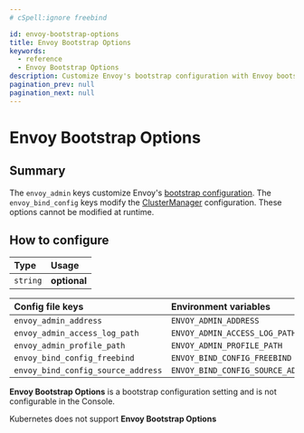 ```yaml
---
# cSpell:ignore freebind

id: envoy-bootstrap-options
title: Envoy Bootstrap Options
keywords:
  - reference
  - Envoy Bootstrap Options
description: Customize Envoy's bootstrap configuration with Envoy bootstrap options.
pagination_prev: null
pagination_next: null
---
```



# Envoy Bootstrap Options

## Summary

The `envoy_admin` keys customize Envoy's [bootstrap configuration](https://www.envoyproxy.io/docs/envoy/latest/operations/admin#operations-admin-interface). The `envoy_bind_config` keys modify the [ClusterManager](https://www.envoyproxy.io/docs/envoy/latest/api-v3/config/bootstrap/v3/bootstrap.proto.html#config-bootstrap-v3-clustermanager) configuration. These options cannot be modified at runtime.

## How to configure

| **Type** | **Usage**    |
| :------- | :----------- |
| `string` | **optional** |

<Tabs>
<TabItem value="Core" label="Core">

| **Config file keys**               | **Environment variables**          |
| :--------------------------------- | :--------------------------------- |
| `envoy_admin_address`              | `ENVOY_ADMIN_ADDRESS`              |
| `envoy_admin_access_log_path`      | `ENVOY_ADMIN_ACCESS_LOG_PATH`      |
| `envoy_admin_profile_path`         | `ENVOY_ADMIN_PROFILE_PATH`         |
| `envoy_bind_config_freebind`       | `ENVOY_BIND_CONFIG_FREEBIND`       |
| `envoy_bind_config_source_address` | `ENVOY_BIND_CONFIG_SOURCE_ADDRESS` |

</TabItem>
<TabItem value="Enterprise" label="Enterprise">

**Envoy Bootstrap Options** is a bootstrap configuration setting and is not configurable in the Console.

</TabItem>
<TabItem value="Kubernetes" label="Kubernetes">

Kubernetes does not support **Envoy Bootstrap Options**

</TabItem>
</Tabs>
